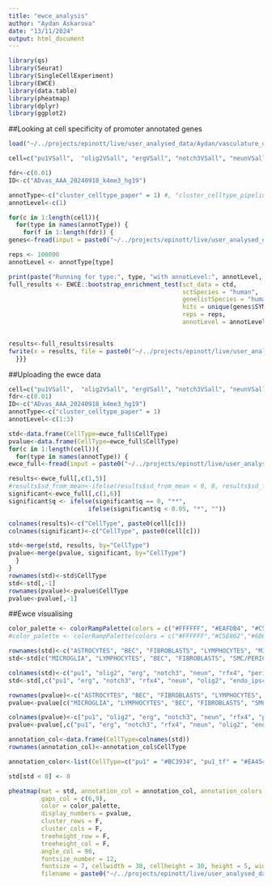 ```yaml
---
title: "ewce_analysis"
author: "Aydan Askarova"
date: "13/11/2024"
output: html_document
---
```



```r
library(qs)
library(Seurat)
library(SingleCellExperiment)
library(EWCE)
library(data.table)
library(pheatmap)
library(dplyr)
library(ggplot2)
```


##Looking at cell specificity of promoter annotated genes 
```r
load("~/../projects/epinott/live/user_analysed_data/Aydan/vasculature_disease_epi/sc_tsartsalis/ctd/sc_tsartsalis2024_sc_tsartsalis.rda")

cell=c("pu1VSall",  "olig2VSall", "ergVSall", "notch3VSall", "neunVSall", "rfx4VSall",  "endo_ipsc_acVSall", "peri_ipsc_acVSall", "peri_prim_acVSall")

fdr<-c(0.01)
ID<-c("ADvas_AAA_20240918_k4me3_hg19")

annotType<-c("cluster_celltype_paper" = 1) #, "cluster_celltype_pipeline"=2, "cluster_celltype"=3
annotLevel<-c(1)

for(c in 1:length(cell)){
  for(type in names(annotType)) {
    for(f in 1:length(fdr)) {
genes<-fread(input = paste0("~/../projects/epinott/live/user_analysed_data/Aydan/vasculature_disease_epi/promoters_enhancers/", ID, "/chipseeker_genes_inVivo_inVitro/", ID, ".", cell[c], ".", fdr[f],  ".promoters.txt"))

reps <- 100000
annotLevel <- annotType[type]

print(paste("Running for type:", type, "with annotLevel:", annotLevel, "for cell type:", cell[c]))
full_results <- EWCE::bootstrap_enrichment_test(sct_data = ctd,
                                                sctSpecies = "human",
                                                genelistSpecies = "human",
                                                hits = unique(genes$SYMBOL), 
                                                reps = reps,
                                                annotLevel = annotLevel)


results<-full_results$results
fwrite(x = results, file = paste0("~/../projects/epinott/live/user_analysed_data/Aydan/vasculature_disease_epi/sc_tsartsalis/ewce/", ID, "/", cell[c], ".deg.", annotLevel, ".", "inVivo_inVitro.sc_tsartsalis2024.txt"), sep = "\t", col.names = T, row.names = F)
  }}}


```

##Uploading the ewce data 
```r

cell=c("pu1VSall",  "olig2VSall", "ergVSall", "notch3VSall", "neunVSall", "rfx4VSall", "peri_prim_acVSall", "endo_ipsc_acVSall", "peri_ipsc_acVSall")
fdr<-c(0.01)
ID<-c("ADvas_AAA_20240918_k4me3_hg19")
annotType<-c("cluster_celltype_paper" = 1)
annotLevel<-c(1:3)

std<-data.frame(CellType=ewce_full$CellType)
pvalue<-data.frame(CellType=ewce_full$CellType)
for(c in 1:length(cell)){
  for(type in names(annotType)) {
ewce_full<-fread(input = paste0("~/../projects/epinott/live/user_analysed_data/Aydan/vasculature_disease_epi/sc_tsartsalis/ewce/",ID, "/", cell[c], ".deg.", annotType, ".", "inVivo_inVitro.sc_tsartsalis2024.txt"))

results<-ewce_full[,c(1,5)]
#results$sd_from_mean<-ifelse(results$sd_from_mean < 0, 0, results$sd_from_mean)
significant<-ewce_full[,c(1,6)]
significant$q <- ifelse(significant$q == 0, "**",
                      ifelse(significant$q < 0.05, "*", ""))

colnames(results)<-c("CellType", paste0(cell[c]))
colnames(significant)<-c("CellType", paste0(cell[c]))

std<-merge(std, results, by="CellType")
pvalue<-merge(pvalue, significant, by="CellType")
  }
}
rownames(std)<-std$CellType
std<-std[,-1]
rownames(pvalue)<-pvalue$CellType
pvalue<-pvalue[,-1]

```

##Ewce visualising 
```r

color_palette <- colorRampPalette(colors = c("#FFFFFF", "#EAFDB4", "#C5E862", "#6DC335", "#117733"))(100)
#color_palette <- colorRampPalette(colors = c("#FFFFFF","#C5E862","#6DC335", "#117733"))(1000)

rownames(std)<-c("ASTROCYTES", "BEC", "FIBROBLASTS", "LYMPHOCYTES", "MICROGLIA", "NEURONS", "OLIGODENDROCYTES", "SMC/PERICYTES")
std<-std[c("MICROGLIA", "LYMPHOCYTES", "BEC", "FIBROBLASTS", "SMC/PERICYTES", "ASTROCYTES", "NEURONS", "OLIGODENDROCYTES"),]

colnames(std)<-c("pu1", "olig2", "erg", "notch3", "neun", "rfx4", "peri_prim_ac", "endo_ipsc_ac", "peri_ipsc_ac")
std<-std[,c("pu1", "erg", "notch3", "rfx4", "neun", "olig2", "endo_ipsc_ac", "peri_ipsc_ac",  "peri_prim_ac")]

rownames(pvalue)<-c("ASTROCYTES", "BEC", "FIBROBLASTS", "LYMPHOCYTES", "MICROGLIA", "NEURONS", "OLIGODENDROCYTES", "SMC/PERICYTES")
pvalue<-pvalue[c("MICROGLIA", "LYMPHOCYTES", "BEC", "FIBROBLASTS", "SMC/PERICYTES", "ASTROCYTES", "NEURONS", "OLIGODENDROCYTES"),]

colnames(pvalue)<-c("pu1", "olig2", "erg", "notch3", "neun", "rfx4", "peri_prim_ac", "endo_ipsc_ac", "peri_ipsc_ac")
pvalue<-pvalue[,c("pu1", "erg", "notch3", "rfx4", "neun", "olig2", "endo_ipsc_ac", "peri_ipsc_ac",  "peri_prim_ac")]

annotation_col<-data.frame(CellType=colnames(std))
rownames(annotation_col)<-annotation_col$CellType

annotation_color<-list(CellType=c("pu1" = "#BC3934", "pu1_tf" = "#EA4545", "erg"="#785594", "erg_tf"="#DBB7F5", "notch3"="#5F2828", "olig2_tf"="#9ADEFE",  "olig2"="#0072B2", "rfx4"="#E69F00", "neun"="#009E73", "endo_ipsc_ac" ="#E852C1", "peri_ipsc_ac"="#927D04", "peri_prim_ac"="#7D626C"))

std[std < 0] <- 0

pheatmap(mat = std, annotation_col = annotation_col, annotation_colors = annotation_color, show_colnames = F,
         gaps_col = c(6,9),
         color = color_palette, 
         display_numbers = pvalue, 
         cluster_rows = F, 
         cluster_cols = F, 
         treeheight_row = F, 
         treeheight_col = F, 
         angle_col = 90, 
         fontsize_number = 12,
         fontsize = 7, cellwidth = 30, cellheight = 30, height = 5, width = 9, 
         filename = paste0("~/../projects/epinott/live/user_analysed_data/Aydan/vasculature_disease_epi/sc_tsartsalis/graphs/ADvas_AAA_20240422_ac_k4me3_inVivo_inVitro.hg19.deg.", annotType[type], ".pdf"))
```
